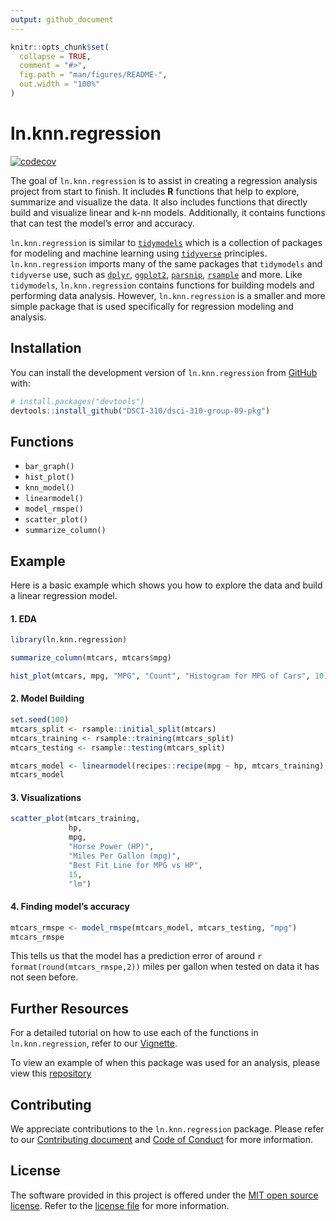 ```yaml
---
output: github_document
---
```


<!-- README.md is generated from README.Rmd. Please edit that file -->

```r
knitr::opts_chunk$set(
  collapse = TRUE,
  comment = "#>",
  fig.path = "man/figures/README-",
  out.width = "100%"
)
```

# ln.knn.regression

<!-- badges: start -->
[![codecov](https://codecov.io/gh/DSCI-310/dsci-310-group-09-pkg/branch/main/graph/badge.svg?token=gOMgyT71QL)](https://codecov.io/gh/DSCI-310/dsci-310-group-09-pkg)
<!-- badges: end -->

The goal of `ln.knn.regression` is to assist in creating a regression analysis project from start to finish. It includes **R** functions that help to explore, summarize and visualize the data. It also includes functions that directly build and visualize linear and k-nn models. Additionally, it contains functions that can test the model's error and accuracy. 

`ln.knn.regression` is similar to [`tidymodels`](https://www.tidymodels.org/packages/) which is a collection of packages for modeling and machine learning using [`tidyverse`](https://www.tidyverse.org/) principles. `ln.knn.regression` imports many of the same packages that `tidymodels` and `tidyverse` use, such as [`dplyr`](https://dplyr.tidyverse.org/), [`ggplot2`](https://ggplot2.tidyverse.org/), [`parsnip`](https://parsnip.tidymodels.org/), [`rsample`](https://rsample.tidymodels.org/) and more. Like `tidymodels`, `ln.knn.regression` contains functions for building models and performing data analysis. However, `ln.knn.regression` is a smaller and more simple package that is used specifically for regression modeling and analysis. 

## Installation

You can install the development version of `ln.knn.regression` from [GitHub](https://github.com/) with:

``` r
# install.packages("devtools")
devtools::install_github("DSCI-310/dsci-310-group-09-pkg")
```

## Functions

* `bar_graph()`
* `hist_plot()`
* `knn_model()`
* `linearmodel()`
* `model_rmspe()`
* `scatter_plot()`
* `summarize_column()`

## Example

Here is a basic example which shows you how to explore the data and build a linear regression model.

#### 1. EDA

```r
library(ln.knn.regression)

summarize_column(mtcars, mtcars$mpg)

hist_plot(mtcars, mpg, "MPG", "Count", "Histogram for MPG of Cars", 10)

```

#### 2. Model Building

```r
set.seed(100)
mtcars_split <- rsample::initial_split(mtcars)
mtcars_training <- rsample::training(mtcars_split)
mtcars_testing <- rsample::testing(mtcars_split)
```

```r
mtcars_model <- linearmodel(recipes::recipe(mpg ~ hp, mtcars_training), mtcars_training)
mtcars_model
```

#### 3. Visualizations 

```r
scatter_plot(mtcars_training, 
             hp, 
             mpg, 
             "Horse Power (HP)", 
             "Miles Per Gallon (mpg)",
             "Best Fit Line for MPG vs HP", 
             15,
             "lm") 
```

#### 4. Finding model's accuracy 

```r
mtcars_rmspe <- model_rmspe(mtcars_model, mtcars_testing, "mpg")
mtcars_rmspe
```
This tells us that the model has a prediction error of around `r format(round(mtcars_rmspe,2))` miles per gallon when tested on data it has not seen before.

## Further Resources

For a detailed tutorial on how to use each of the functions in `ln.knn.regression`, refer to our [Vignette](https://github.com/DSCI-310/dsci-310-group-09-pkg/blob/main/vignettes/ln_knn_regression-vignette.Rmd).

To view an example of when this package was used for an analysis, please view this [repository](https://github.com/jennalenoble/dsci-310-group-09)

## Contributing

We appreciate contributions to the `ln.knn.regression` package. Please refer to our [Contributing document](https://github.com/DSCI-310/dsci-310-group-09-pkg/blob/main/CONTRIBUTING.md) and [Code of Conduct](https://github.com/DSCI-310/dsci-310-group-09-pkg/blob/main/CODE_OF_CONDUCT.md) for more information.

## License

The software provided in this project is offered under the [MIT open source license](https://opensource.org/license/mit/). Refer to the [license file](https://github.com/DSCI-310/dsci-310-group-09-pkg/blob/main/LICENSE.md) for more information.
